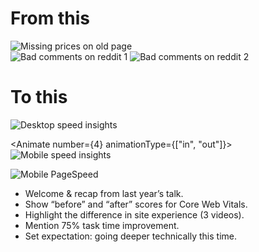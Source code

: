 

<Columns columns={2}>
<Column>

# From this

<div className="flex flex-col gap-8 flex-1">
<Image src={NoPrices} alt="Missing prices on old page" className="md:w-[80%]" />

<div className="flex-1 flex flex-col gap-8">
<Animate number={1}>
<Image src={BadComment1} alt="Bad comments on reddit 1" />
</Animate>
<Animate number={2}>
<Image src={BadComment2} alt="Bad comments on reddit 2" />
</Animate>
</div>
</div>

</Column>
<Column>

# To this

<div className="relative">
<Animate number={3} animationType={["in", "out"]}>
<Image src={SpeedInsightsDesktop} alt="Desktop speed insights" className="absolute top-0 left-0"/>
</Animate>

<Animate number={4} animationType={["in", "out"]}>
<Image src={SpeedInsightsMobile} alt="Mobile speed insights" className="absolute top-0 left-0" />
</Animate>

<Animate number={5}>
<Image src={PageSpeedElkjopMobile} alt="Mobile PageSpeed" className="absolute top-0 left-0" />
</Animate>
</div>

</Column>
</Columns>
<Notes>

- Welcome & recap from last year’s talk.
- Show “before” and “after” scores for Core Web Vitals.
- Highlight the difference in site experience (3 videos).
- Mention 75% task time improvement.
- Set expectation: going deeper technically this time.

</Notes>